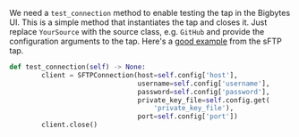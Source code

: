 We need a `test_connection` method to enable testing the tap in the Bigbytes UI. This is a simple method that instantiates the tap and closes it. Just replace `YourSource` with the source class, e.g. `GitHub` and provide the configuration arguments to the tap. Here's a [good example](https://github.com/getbigbytes/bigbytes/blob/master/bigbytes_integrations/bigbytes_integrations/sources/sftp/__init__.py#L28-L35) from the sFTP tap.

```python
def test_connection(self) -> None:
        client = SFTPConnection(host=self.config['host'],
                                username=self.config['username'],
                                password=self.config['password'],
                                private_key_file=self.config.get(
                                    'private_key_file'),
                                port=self.config['port'])
        client.close()
```